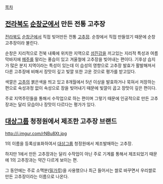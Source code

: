 [[목차]] 
== [[전라북도]] [[순창군]]에서 만든 전통 고추장 == 
[[전라북도]] [[순창군]]에서 직접 빚어만든 전통 [[고추장]]. 순창에서 직접 만들었기 때문에 순창고추장이라 불린다. 

순창은 지리적으로 전북 내륙에 위치한 지역으로 [[섬진강]]을 끼고있는 지리적 특성과 여름 막바지에 [[메주]]를 말리는 풍습이 있고 겨울철에 고추장을 빚어내는 편이다. 기후상 습지가 많은 분지 지역이라는 특성이 있는데 이 습성의 영향으로 고추장 발효가 활발해져서 다른 고추장에 비해서 장맛이 깊고 빛깔 또한 고운 것으로 평가를 받고있다. 

색깔은 [[고추]]의 붉은색을 띄고 있고 8개월에서 5년 이상을 발효하거나 묵혀서 저장하는 편으로 숙성과정 없이 속성으로 장을 빚어내기 때문에 빛깔이 곱고 장맛이 깊은 편이다. 

주로 지역주민들을 통해서 수작업으로 하는 편이며 그렇기 때문에 인공적으로 만든 고추장과는 달리 모습이나 장맛이 다르다는 평가가 있다. 

== [[대상그룹]] 청정원에서 제조한 고추장 브랜드 == 
http://i.imgur.com/rNBu8Xt.jpg

1의 이름을 등록상표화하여서 [[대상그룹]] 청정원에서 제조발매하는 고추장. 

하지만 1에서 만든 고추장과는 달리 수작업이 아닌 주로 기계를 통해서 제조되었기 때문에 1의 고추장과는 약간 다르게 보이는 편. 

그 동안에는 주로 소맥분([[밀가루]])을 사용했으나 최근 들어서는 쌀로 바꾸면서 우리쌀로 만든 고추장이라는 이름으로 나온다.
